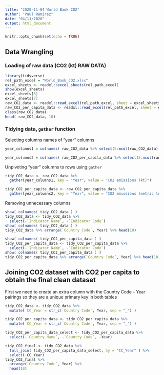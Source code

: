 ```yaml
---
title: "2020-11-04 World Bank CO2"
author: "Paul Ramírez"
date: "04/11/2020"
output: html_document
---
```


```r
knitr::opts_chunk$set(echo = TRUE)
```

## Data Wrangling

### Loading of raw data (CO2 (kt) RAW DATA)

```r
library(tidyverse)
rel_path_excel = "World_Bank_CO2.xlsx"
excel_sheets <- readxl::excel_sheets(rel_path_excel)
show(excel_sheets)
excel_sheets[3]
excel_sheets[7]
raw_CO2_data <- readxl::read_excel(rel_path_excel, sheet = excel_sheets[3])
raw_CO2_per_capita_data <- readxl::read_excel(rel_path_excel, sheet = excel_sheets[7])
class(raw_CO2_data)
head( raw_CO2_data, 10)

```
### Tidying data, `gather` function

Selecting columns names of "year" columns
```r

year_columns1 = colnames( raw_CO2_data %>% select(5:ncol(raw_CO2_data)) )

year_columns2 = colnames( raw_CO2_per_capita_data %>% select(5:ncol(raw_CO2_per_capita_data)) )

```

Unpivoting "year" columns to rows using `gather`

```r
tidy_CO2_data <- raw_CO2_data %>%
  gather(year_columns1, key = "Year", value = "CO2 emissions (kt)")

tidy_CO2_per_capita_data <- raw_CO2_per_capita_data %>%
  gather(year_columns2, key = "Year", value = "CO2 emissions (metric tons per capita)")

```
Removing unnecessary columns

```r
show( colnames( tidy_CO2_data ) )
tidy_CO2_data <- tidy_CO2_data %>%
  select(-`Indicator Name`, -`Indicator Code`)
show( colnames( tidy_CO2_data ) )
tidy_CO2_data %>% arrange(`Country Code`, Year) %>% head(10)

show( colnames( tidy_CO2_per_capita_data ) )
tidy_CO2_per_capita_data <- tidy_CO2_per_capita_data %>%
  select(-`Indicator Name`, -`Indicator Code`)
show( colnames( tidy_CO2_per_capita_data ) )
tidy_CO2_per_capita_data %>% arrange(`Country Code`, Year) %>% head(10)


```
## Joining CO2 dataset with CO2 per capita to obtain the final clean dataset

First we need to create an extra column with the Country Code - Year pairings so they are a unique primary key in both tables

```r

tidy_CO2_data <- tidy_CO2_data %>% 
  mutate( CC_Year = str_c(`Country Code`, Year, sep = "_") )

tidy_CO2_per_capita_data <- tidy_CO2_per_capita_data %>% 
  mutate( CC_Year = str_c(`Country Code`, Year, sep = "_") )

tidy_CO2_per_capita_data_select <- tidy_CO2_per_capita_data %>%
  select(-`Country Name`, -`Country Code`, -Year)

tidy_CO2_final <- tidy_CO2_data %>%
  full_join( tidy_CO2_per_capita_data_select, by = "CC_Year" ) %>%
  select(-CC_Year)
tidy_CO2_final %>% 
  arrange(`Country Code`, Year) %>%
  head(10)

```







